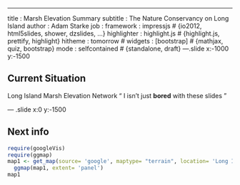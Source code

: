 ---
title       : Marsh Elevation Summary
subtitle    : The Nature Conservancy on Long Island
author      : Adam Starke 
job         : 
framework   : impressjs        # {io2012, html5slides, shower, dzslides, ...}
highlighter : highlight.js  # {highlight.js, prettify, highlight}
hitheme     : tomorrow      # 
widgets     : [bootstrap]            # {mathjax, quiz, bootstrap}
mode        : selfcontained # {standalone, draft}
---.slide x:-1000 y:-1500

## Current Situation

Long Island Marsh Elevation Network
<q> I isn't just **bored** with these slides </q>

--- .slide x:0 y:-1500

## Next info 

```{r results='markup', echo=FALSE}
require(googleVis)
require(ggmap)
map1 <- get_map(source= 'google', maptype= "terrain", location= 'Long Island', zoom= 9)
  ggmap(map1, extent= 'panel')
map1
```


